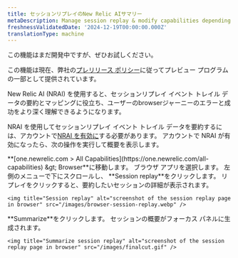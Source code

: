 ```yaml
---
title: セッションリプレイのNew Relic AIサマリー
metaDescription: Manage session replay & modify capabilities depending on the role
freshnessValidatedDate: '2024-12-19T00:00:00.000Z'
translationType: machine
---
```


<Callout title="プレビュー">
  この機能はまだ開発中ですが、ぜひお試しください。

  この機能は現在、弊社の[プレリリース ポリシー](docs/new-relic-solutions/new-relic-one/core-concepts/new-relic-ai)に従ってプレビュー プログラムの一部として提供されています。
</Callout>

New Relic AI (NRAI) を使用すると、セッションリプレイ イベント トレイル データの要約とマッピングに役立ち、ユーザーのbrowserジャーニーのエラーと成功をより深く理解できるようになります。

NRAI を使用してセッションリプレイ イベント トレイル データを要約するには、アカウントで[NRAI を有効に](/docs/agentic-ai/new-relic-ai/#enable)する必要があります。 アカウントで NRAI が有効になったら、次の操作を実行して概要を表示します。

<Steps>
  <Step>
    <DNT>**[one.newrelic.com &gt; All Capabilities](https://one.newrelic.com/all-capabilities) &amp;gt; Browser**</DNT>に移動します。
  </Step>

  <Step>
    ブラウザ アプリを選択します。
  </Step>

  <Step>
    左側のメニューで下にスクロールし、 <DNT>**Session replay**</DNT>をクリックします。
  </Step>

  <Step>
    リプレイをクリックすると、要約したいセッションの詳細が表示されます。

    <img title="Session replay" alt="screenshot of the session replay page in browser" src="/images/browser-session-replay.webp" />
  </Step>

  <Step>
    <DNT>**Summarize**</DNT>をクリックします。 セッションの概要がフォーカス パネルに生成されます。

    <img title="Summarize session replay" alt="screenshot of the session replay page in browser" src="/images/finalcut.gif" />
  </Step>
</Steps>